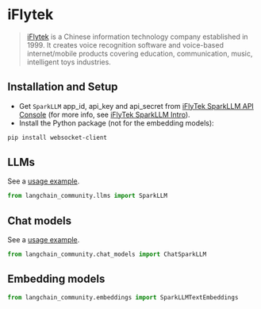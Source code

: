 # iFlytek

>[iFlytek](https://www.iflytek.com) is a Chinese information technology company 
> established in 1999. It creates voice recognition software and 
> voice-based internet/mobile products covering education, communication, 
> music, intelligent toys industries.


## Installation and Setup

- Get `SparkLLM` app_id, api_key and api_secret from [iFlyTek SparkLLM API Console](https://console.xfyun.cn/services/bm3) (for more info, see [iFlyTek SparkLLM Intro](https://xinghuo.xfyun.cn/sparkapi)).
- Install the Python package (not for the embedding models):

```bash
pip install websocket-client
```

## LLMs

See a [usage example](/docs/integrations/llms/sparkllm).

```python
from langchain_community.llms import SparkLLM
```

## Chat models

See a [usage example](/docs/integrations/chat/sparkllm).

```python
from langchain_community.chat_models import ChatSparkLLM
```

## Embedding models

```python
from langchain_community.embeddings import SparkLLMTextEmbeddings
```
